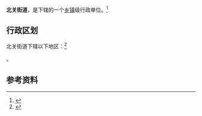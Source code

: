 {{中国乡级行政区|61/01/04/003/000}}

'''北关街道'''，是{{PRC admin/fullname|61/01/04/003/000|3}}下辖的一个[[乡镇|乡镇]]级行政单位。<ref>{{PRC admin/ref sgc|{{PRC admin/parent|61/01/04/003/000}}}}</ref>

== 行政区划 ==

北关街道下辖以下地区：<ref>{{PRC admin/ref sgc|61/01/04/003/000}}</ref>

{{PRC admin/children|61/01/04/003/000}}。

== 参考资料 ==

{{reflist}}

{{行政区划小作品}}
{{PRC admin/navcat|61/01/04/003/000}}